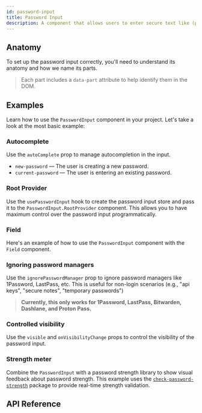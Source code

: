 ```yaml
---
id: password-input
title: Password Input
description: A component that allows users to enter secure text like (passwords and api keys)
---
```


<ComponentPreview id="PasswordInput" />

## Anatomy

To set up the password input correctly, you'll need to understand its anatomy and how we name its parts.

> Each part includes a `data-part` attribute to help identify them in the DOM.

<Anatomy id="password-input" />

## Examples

Learn how to use the `PasswordInput` component in your project. Let's take a look at the most basic example:

<Example id="basic" />

### Autocomplete

Use the `autoComplete` prop to manage autocompletion in the input.

- `new-password` — The user is creating a new password.
- `current-password` — The user is entering an existing password.

<Example id="autocomplete" />

### Root Provider

Use the `usePasswordInput` hook to create the password input store and pass it to the `PasswordInput.RootProvider`
component. This allows you to have maximum control over the password input programmatically.

<Example id="root-provider" />

### Field

Here's an example of how to use the `PasswordInput` component with the `Field` component.

<Example id="with-field" />

### Ignoring password managers

Use the `ignorePasswordManager` prop to ignore password managers like 1Password, LastPass, etc. This is useful for
non-login scenarios (e.g., "api keys", "secure notes", "temporary passwords")

> **Currently, this only works for 1Password, LastPass, Bitwarden, Dashlane, and Proton Pass.**

<Example id="ignore-password-manager" />

### Controlled visibility

Use the `visible` and `onVisibilityChange` props to control the visibility of the password input.

<Example id="controlled-visibility" />

### Strength meter

Combine the `PasswordInput` with a password strength library to show visual feedback about password strength. This
example uses the [`check-password-strength`](https://www.npmjs.com/package/check-password-strength) package to provide
real-time strength validation.

<Example id="strength-meter" />

## API Reference

<ComponentTypes id="password-input" />
